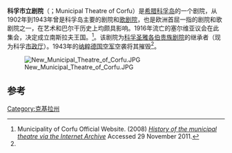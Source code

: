 '''科孚市立剧院'''（{{lang-el|Δημοτικό Θέατρο Κέρκυρας}}；Municipal Theatre of Corfu）是[[希腊|希腊]][[科孚岛|科孚岛]]的一个剧院，从1902年到1943年曾是科孚岛主要的剧院和[[歌剧院|歌剧院]]，也是欧洲首屈一指的剧院和歌剧院之一，在艺术和巴尔干历史上均颇具影响。1916年流亡的塞尔维亚议会在此集会，决定成立南斯拉夫王国。<ref name="History of the municipal theatre">Municipality of Corfu Official Website. (2008) ''[https://web.archive.org/web/20070623224051/http://www.corfu.gr/en/profil/theatro.htm History of the municipal theatre via the Internet Archive]'' Accessed 29 November 2011.</ref>。该剧院为[[科孚圣雅各伯贵族剧院|科孚圣雅各伯贵族剧院]]的继承者（现为科孚[[市政厅|市政厅]]）。1943年的[[纳粹德国空军|纳粹德国空军]]空袭将其摧毁<ref name="History of the municipal theatre"/>。

[[File:New_Municipal_Theatre_of_Corfu.JPG|thumb]]

== 参考 ==
{{reflist|2}}
[[Category:克基拉州|Category:克基拉州]]